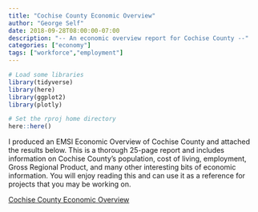 ```yaml
---
title: "Cochise County Economic Overview"
author: "George Self"
date: 2018-09-28T08:00:00-07:00
description: "-- An economic overview report for Cochise County --"
categories: ["economy"]
tags: ["workforce","employment"]
---
```


```r
# Load some libraries
library(tidyverse)
library(here)
library(ggplot2)
library(plotly)

# Set the rproj home directory
here::here()
```

I produced an EMSI Economic Overview of Cochise County and attached the results below. This is a thorough 25-page report and includes information on Cochise County's population, cost of living, employment, Gross Regional Product, and many other interesting bits of economic information. You will enjoy reading this and can use it as a reference for projects that you may be working on.

[Cochise County Economic Overview](/files/economy.pdf)